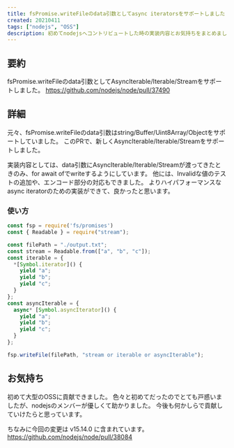 ```yaml
---
title: fsPromise.writeFileのdata引数としてasync iteratorsをサポートしました
created: 20210411
tags: ["nodejs", "OSS"]
description: 初めてnodejsへコントリビュートした時の実装内容とお気持ちをまとめました
---
```


## 要約
fsPromise.writeFileのdata引数としてAsyncIterable/Iterable/Streamをサポートしました。
https://github.com/nodejs/node/pull/37490

## 詳細
元々、fsPromise.writeFileのdata引数はstring/Buffer/Uint8Array/Objectをサポートしていました。
このPRで、新しくAsyncIterable/Iterable/Streamをサポートしました。

実装内容としては、data引数にAsyncIterable/Iterable/Streamが渡ってきたときのみ、for await ofでwriteするようにしています。
他には、Invalidな値のテストの追加や、エンコード部分の対応もできました。
よりハイパフォーマンスなasync iteratorのための実装ができて、良かったと思います。

### 使い方
```js
const fsp = require('fs/promises')
const { Readable } = require("stream");

const filePath = "./output.txt";
const stream = Readable.from(["a", "b", "c"]);
const iterable = {
  *[Symbol.iterator]() {
    yield "a";
    yield "b";
    yield "c";
  }
};
const asyncIterable = {
  async* [Symbol.asyncIterator]() {
    yield "a";
    yield "b";
    yield "c";
  }
};

fsp.writeFile(filePath, "stream or iterable or asyncIterable");
```

## お気持ち
初めて大型のOSSに貢献できました。
色々と初めてだったのでとても戸惑いましたが、nodejsのメンバーが優しくて助かりました。
今後も何かしらで貢献していけたらと思っています。

ちなみに今回の変更は v15.14.0 に含まれています。
https://github.com/nodejs/node/pull/38084

